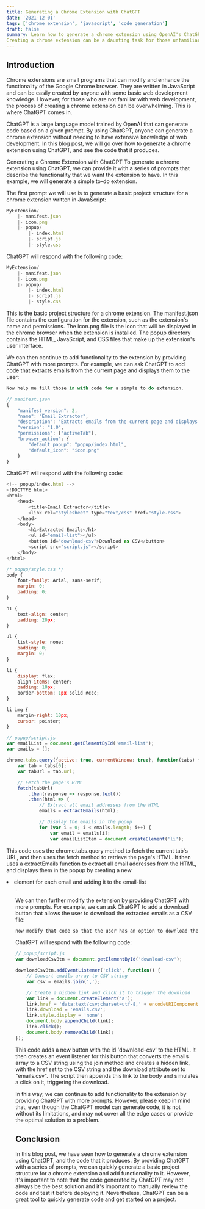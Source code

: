 ```yaml
---
title: Generating a Chrome Extension with ChatGPT
date: '2021-12-01'
tags: ['chrome extension', 'javascript', 'code generation']
draft: false
summary: Learn how to generate a chrome extension using OpenAI's ChatGPT model, and see the code that it produces.
Creating a chrome extension can be a daunting task for those unfamiliar with web development. However, with the help of OpenAI's ChatGPT model, generating a chrome extension has never been easier. In this blog post, we will go over how to generate a chrome extension using ChatGPT, and see the code that it produces.
---
```


## Introduction
Chrome extensions are small programs that can modify and enhance the functionality of the Google Chrome browser. They are written in JavaScript and can be easily created by anyone with some basic web development knowledge. However, for those who are not familiar with web development, the process of creating a chrome extension can be overwhelming. This is where ChatGPT comes in.

ChatGPT is a large language model trained by OpenAI that can generate code based on a given prompt. By using ChatGPT, anyone can generate a chrome extension without needing to have extensive knowledge of web development. In this blog post, we will go over how to generate a chrome extension using ChatGPT, and see the code that it produces.

Generating a Chrome Extension with ChatGPT
To generate a chrome extension using ChatGPT, we can provide it with a series of prompts that describe the functionality that we want the extension to have. In this example, we will generate a simple to-do extension.

The first prompt we will use is to generate a basic project structure for a chrome extension written in JavaScript:

```javascript
MyExtension/
    |- manifest.json
    |- icon.png
    |- popup/
        |- index.html
        |- script.js
        |- style.css
```

ChatGPT will respond with the following code:

```javascript
MyExtension/
    |- manifest.json
    |- icon.png
    |- popup/
        |- index.html
        |- script.js
        |- style.css
```
This is the basic project structure for a chrome extension. The manifest.json file contains the configuration for the extension, such as the extension's name and permissions. The icon.png file is the icon that will be displayed in the chrome browser when the extension is installed. The popup directory contains the HTML, JavaScript, and CSS files that make up the extension's user interface.

We can then continue to add functionality to the extension by providing ChatGPT with more prompts. For example, we can ask ChatGPT to add code that extracts emails from the current page and displays them to the user:

```javascript
Now help me fill those in with code for a simple to do extension.
```
```javascript
// manifest.json
{
    "manifest_version": 2,
    "name": "Email Extractor",
    "description": "Extracts emails from the current page and displays them to the user",
    "version": "1.0",
    "permissions": ["activeTab"],
    "browser_action": {
        "default_popup": "popup/index.html",
        "default_icon": "icon.png"
    }
}
```
ChatGPT will respond with the following code:
```javascript
<!-- popup/index.html -->
<!DOCTYPE html>
<html>
    <head>
        <title>Email Extractor</title>
        <link rel="stylesheet" type="text/css" href="style.css">
    </head>
    <body>
        <h1>Extracted Emails</h1>
        <ul id="email-list"></ul>
        <button id="download-csv">Download as CSV</button>
        <script src="script.js"></script>
    </body>
</html>
```
```javascript
/* popup/style.css */
body {
    font-family: Arial, sans-serif;
    margin: 0;
    padding: 0;
}

h1 {
    text-align: center;
    padding: 20px;
}

ul {
    list-style: none;
    padding: 0;
    margin: 0;
}

li {
    display: flex;
    align-items: center;
    padding: 10px;
    border-bottom: 1px solid #ccc;
}

li img {
    margin-right: 10px;
    cursor: pointer;
}
```

```javascript
// popup/script.js
var emailList = document.getElementById('email-list');
var emails = [];

chrome.tabs.query({active: true, currentWindow: true}, function(tabs) {
    var tab = tabs[0];
    var tabUrl = tab.url;

    // Fetch the page's HTML
    fetch(tabUrl)
        .then(response => response.text())
        .then(html => {
            // Extract all email addresses from the HTML
            emails = extractEmails(html);

            // Display the emails in the popup
            for (var i = 0; i < emails.length; i++) {
                var email = emails[i];
                var emailListItem = document.createElement('li');
```
This code uses the chrome.tabs.query method to fetch the current tab's URL, and then uses the fetch method to retrieve the page's HTML. It then uses a extractEmails function to extract all email addresses from the HTML, and displays them in the popup by creating a new <li> element for each email and adding it to the email-list <ul>.

We can then further modify the extension by providing ChatGPT with more prompts. For example, we can ask ChatGPT to add a download button that allows the user to download the extracted emails as a CSV file:

```javascript
now modify that code so that the user has an option to download the extracted emails as a csv.
```
ChatGPT will respond with the following code:

```javascript
// popup/script.js
var downloadCsvBtn = document.getElementById('download-csv');

downloadCsvBtn.addEventListener('click', function() {
    // Convert emails array to CSV string
    var csv = emails.join(',');

    // Create a hidden link and click it to trigger the download
    var link = document.createElement('a');
    link.href = 'data:text/csv;charset=utf-8,' + encodeURIComponent(csv);
    link.download = 'emails.csv';
    link.style.display = 'none';
    document.body.appendChild(link);
    link.click();
    document.body.removeChild(link);
});
```
This code adds a new button with the id 'download-csv' to the HTML. It then creates an event listener for this button that converts the emails array to a CSV string using the join method and creates a hidden link, with the href set to the CSV string and the download attribute set to "emails.csv". The script then appends this link to the body and simulates a click on it, triggering the download.

In this way, we can continue to add functionality to the extension by providing ChatGPT with more prompts. However, please keep in mind that, even though the ChatGPT model can generate code, it is not without its limitations, and may not cover all the edge cases or provide the optimal solution to a problem.

## Conclusion
In this blog post, we have seen how to generate a chrome extension using ChatGPT, and the code that it produces. By providing ChatGPT with a series of prompts, we can quickly generate a basic project structure for a chrome extension and add functionality to it. However, it's important to note that the code generated by ChatGPT may not always be the best solution and it's important to manually review the code and test it before deploying it. Nevertheless, ChatGPT can be a great tool to quickly generate code and get started on a project.
